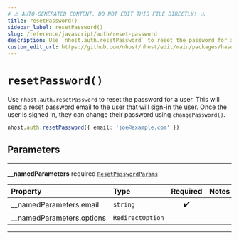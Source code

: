```yaml
---
# ⚠️ AUTO-GENERATED CONTENT. DO NOT EDIT THIS FILE DIRECTLY! ⚠️
title: resetPassword()
sidebar_label: resetPassword()
slug: /reference/javascript/auth/reset-password
description: Use `nhost.auth.resetPassword` to reset the password for a user. This will send a reset password email to the user that will sign-in the user. Once the user is signed in, they can change their password using `changePassword()`.
custom_edit_url: https://github.com/nhost/nhost/edit/main/packages/hasura-auth-js/src/hasura-auth-client.ts#L355
---
```


# `resetPassword()`

Use `nhost.auth.resetPassword` to reset the password for a user. This will send a reset password email to the user that will sign-in the user. Once the user is signed in, they can change their password using `changePassword()`.

```ts
nhost.auth.resetPassword({ email: 'joe@example.com' })
```

## Parameters

---

**<span className="parameter-name">\_\_namedParameters</span>** <span className="optional-status">required</span> [`ResetPasswordParams`](/reference/docgen/javascript/auth/types/reset-password-params)

| Property                                                                                                | Type             | Required | Notes |
| :------------------------------------------------------------------------------------------------------ | :--------------- | :------: | :---- |
| <span className="parameter-name"><span className="light-grey">\_\_namedParameters.</span>email</span>   | `string`         |    ✔️    |       |
| <span className="parameter-name"><span className="light-grey">\_\_namedParameters.</span>options</span> | `RedirectOption` |          |       |

---
